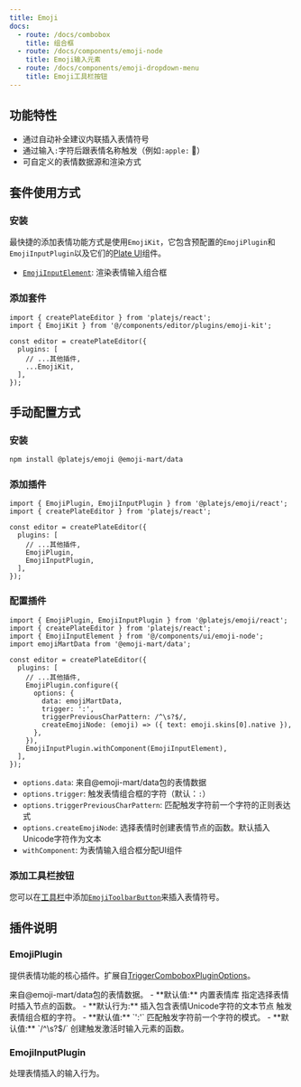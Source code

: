 ```yaml
---
title: Emoji
docs:
  - route: /docs/combobox
    title: 组合框
  - route: /docs/components/emoji-node
    title: Emoji输入元素
  - route: /docs/components/emoji-dropdown-menu
    title: Emoji工具栏按钮
---
```


<ComponentPreview name="emoji-demo" />

<PackageInfo>

## 功能特性

- 通过自动补全建议内联插入表情符号
- 通过输入`:`字符后跟表情名称触发（例如`:apple:` 🍎）
- 可自定义的表情数据源和渲染方式

</PackageInfo>

## 套件使用方式

<Steps>

### 安装

最快捷的添加表情功能方式是使用`EmojiKit`，它包含预配置的`EmojiPlugin`和`EmojiInputPlugin`以及它们的[Plate UI](/docs/installation/plate-ui)组件。

<ComponentSource name="emoji-kit" />

- [`EmojiInputElement`](/docs/components/emoji-node): 渲染表情输入组合框

### 添加套件

```tsx
import { createPlateEditor } from 'platejs/react';
import { EmojiKit } from '@/components/editor/plugins/emoji-kit';

const editor = createPlateEditor({
  plugins: [
    // ...其他插件,
    ...EmojiKit,
  ],
});
```

</Steps>

## 手动配置方式

<Steps>

### 安装

```bash
npm install @platejs/emoji @emoji-mart/data
```

### 添加插件

```tsx
import { EmojiPlugin, EmojiInputPlugin } from '@platejs/emoji/react';
import { createPlateEditor } from 'platejs/react';

const editor = createPlateEditor({
  plugins: [
    // ...其他插件,
    EmojiPlugin,
    EmojiInputPlugin,
  ],
});
```

### 配置插件

```tsx
import { EmojiPlugin, EmojiInputPlugin } from '@platejs/emoji/react';
import { createPlateEditor } from 'platejs/react';
import { EmojiInputElement } from '@/components/ui/emoji-node';
import emojiMartData from '@emoji-mart/data';

const editor = createPlateEditor({
  plugins: [
    // ...其他插件,
    EmojiPlugin.configure({
      options: {
        data: emojiMartData,
        trigger: ':',
        triggerPreviousCharPattern: /^\s?$/,
        createEmojiNode: (emoji) => ({ text: emoji.skins[0].native }),
      },
    }),
    EmojiInputPlugin.withComponent(EmojiInputElement),
  ],
});
```

- `options.data`: 来自@emoji-mart/data包的表情数据
- `options.trigger`: 触发表情组合框的字符（默认：`:`）
- `options.triggerPreviousCharPattern`: 匹配触发字符前一个字符的正则表达式
- `options.createEmojiNode`: 选择表情时创建表情节点的函数。默认插入Unicode字符作为文本
- `withComponent`: 为表情输入组合框分配UI组件

### 添加工具栏按钮

您可以在[工具栏](/docs/toolbar)中添加[`EmojiToolbarButton`](/docs/components/emoji-toolbar-button)来插入表情符号。

</Steps>

## 插件说明

### EmojiPlugin

提供表情功能的核心插件。扩展自[TriggerComboboxPluginOptions](/docs/combobox#triggercomboboxpluginoptions)。

<API name="EmojiPlugin">
<APIOptions>
  <APIItem name="data" type="EmojiMartData" optional>
    来自@emoji-mart/data包的表情数据。
    - **默认值:** 内置表情库
  </APIItem>
  <APIItem name="createEmojiNode" type="(emoji: Emoji) => Descendant" optional>
    指定选择表情时插入节点的函数。
    - **默认行为:** 插入包含表情Unicode字符的文本节点
  </APIItem>
  <APIItem name="trigger" type="string" optional>
    触发表情组合框的字符。
    - **默认值:** `':'`
  </APIItem>
  <APIItem name="triggerPreviousCharPattern" type="RegExp" optional>
    匹配触发字符前一个字符的模式。
    - **默认值:** `/^\s?$/`
  </APIItem>
  <APIItem name="createComboboxInput" type="() => TElement" optional>
    创建触发激活时输入元素的函数。
  </APIItem>
</APIOptions>
</API>

### EmojiInputPlugin

处理表情插入的输入行为。